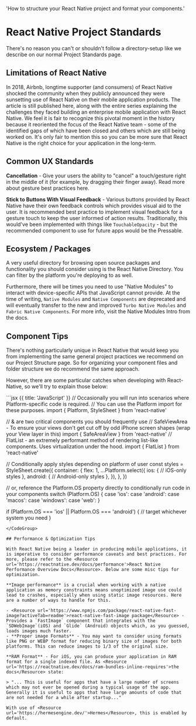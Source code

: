   'How to structure your React Native project and format your components.'

# React Native Project Standards

There's no reason you can't or shouldn't follow a directory-setup like we describe on our normal <Resource url='/project-standards'>Project Standards</Resource> page.

## Limitations of React Native

In 2018, Airbnb, longtime supporter (and consumers) of React Native shocked the community when they publicly announced they were sunsetting use of React Native on their mobile application products. The article is still published <Resource url='https://medium.com/airbnb-engineering/sunsetting-react-native-1868ba28e30a'>here</Resource>, along with the <Resource url='https://medium.com/airbnb-engineering/react-native-at-airbnb-f95aa460be1c'>entire series</Resource> explaining the challenges they faced building an enterprise mobile application with React Native. We feel it is fair to recognize this pivotal moment in the history because it reoriented the focus of the React Native team - some of the identified gaps of which have been closed and others which are still being worked on. It's only fair to mention this so you can be more sure that React Native is the right choice for your application in the long-term.


## Common UX Standards

**Cancellation** - Give your users the ability to "cancel" a touch/gesture right in the middle of it (for example, by dragging their finger away). Read more about gesture best practices <Resource url='https://reactnative.dev/docs/gesture-responder-system'>here</Resource>.

**Stick to Buttons With Visual Feedback** - Various buttons provided by React Native have their own feedback controls which provides visual aid to the user. It is <Resource url='https://reactnative.dev/docs/gesture-responder-system'>recommended best practice</Resource> to implement visual feedback for a gesture touch to keep the user informed of action results. Traditionally, this would've been implemented with things like `TouchableOpacity` - but the recommended component to use for future apps would be the <Resource url='https://reactnative.dev/docs/pressable'>Pressable</Resource>.

## Ecosystem / Packages

A very useful directory for browsing open source packages and functionality you should consider using is the <Resource url='https://reactnative.directory/'>React Native Directory</Resource>. You can filter by the platform you're deploying to as well.

Furthermore, there will be times you need to use "Native Modules" to interact with device-specific APIs that JavaScript cannot provide. At the time of writing, `Native Modules` and `Native Components` are deprecated and will eventually transfer to the new and improved `Turbo Native Modules` and `Fabric Native Components`. For more info, visit the <Resource url='https://reactnative.dev/docs/native-modules-intro'>Native Modules Intro</Resource> from the docs.

## Component Tips

There's nothing particularly unique in React Native that would keep you from implementing the same general project practices we recommend on our <Resource url='/project-standards#component-format'>Project Structure</Resource> page. So for organizing your component files and folder structure we do recommend the same approach.

However, there are some particular catches when developing with React-Native, so we'll try to explain those below:

<CodeGroup title='React Native Quick Tips'>
```jsx {{ title: 'JavaScript' }}
// Occasionally you will run into scenarios where Platform-specific code is required.
// You can use the Platform import for these purposes.
import { Platform, StyleSheet } from 'react-native'

// <SafeViewArea> & <Flatlist> are two critical components you should frequently use
// SafeViewArea - To ensure your views don't get cut off by odd iPhone screen shapes (wrap your View layer in this)
import { SafeAreaView } from 'react-native'
// FlatList - an extremely performant method of rendering list-like components. Uses virtualization under the hood.
import { FlatList } from 'react-native'

// Conditionally apply styles depending on platform of user
const styles = StyleSheet.create({
  container: {
    flex: 1,
    ...Platform.select({
      ios: {
        // iOS-only styles
      },
      android: {
        // Android-only styles
      },
    }),
  },
})

// or, reference the Platform.OS property directly to conditionally run code in your components
switch (Platform.OS) {
  case 'ios':
  case 'android':
  case 'macos':
  case 'windows':
  case 'web':
}

if (Platform.OS === 'ios' || Platform.OS === 'android') {
  // target whichever system you need
}
```
</CodeGroup>

## Performance & Optimization Tips

With React Native being a leader in producing mobile applications, it is imperative to consider performance caveats and best practices. For more, please refer to the <Resource url='https://reactnative.dev/docs/performance'>React Native Performance Overview Docs</Resource>. Below are some misc tips for optimization.

**Image performance** is a crucial when working with a native application as memory constraints means unoptimized image use could lead to crashes, especially when using static image resources. Here are a number of ways to handle for this.

- <Resource url='https://www.npmjs.com/package/react-native-fast-image?activeTab=readme'>react-native-fast-image package</Resource> - Provides a `FastImage` component that integrates with the `SDWebImage`(iOS) and `Glide` (Android) objects which, as you guessed, loads images much faster.
- **Proper image Formats** - You may want to consider using formats like PNG or WEBP format for reducing binary size of images for both platforms. This can reduce images to 1/3 of the original size.

**RAM Format** - For iOS, you can produce your application in RAM format for a single indexed file. As <Resource url='https://reactnative.dev/docs/ram-bundles-inline-requires'>the docs</Resource> state:

> "... This is useful for apps that have a large number of screens which may not ever be opened during a typical usage of the app. Generally it is useful to apps that have large amounts of code that are not needed for a while after startup..."

With use of <Resource url='https://hermesengine.dev/'>Hermes</Resource>, this is enabled by default.
